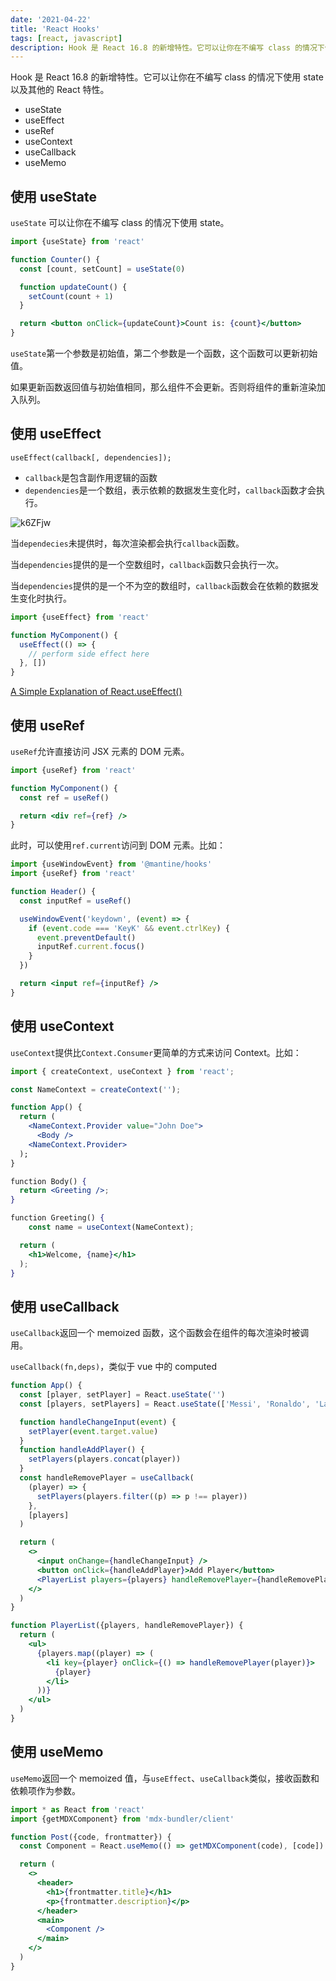 ```yaml
---
date: '2021-04-22'
title: 'React Hooks'
tags: [react, javascript]
description: Hook 是 React 16.8 的新增特性。它可以让你在不编写 class 的情况下使用 state 以及其他的 React 特性。
---
```


Hook 是 React 16.8 的新增特性。它可以让你在不编写 class 的情况下使用 state 以及其他的 React 特性。

- useState
- useEffect
- useRef
- useContext
- useCallback
- useMemo

## 使用 useState

`useState` 可以让你在不编写 class 的情况下使用 state。

```jsx
import {useState} from 'react'

function Counter() {
  const [count, setCount] = useState(0)

  function updateCount() {
    setCount(count + 1)
  }

  return <button onClick={updateCount}>Count is: {count}</button>
}
```

`useState`第一个参数是初始值，第二个参数是一个函数，这个函数可以更新初始值。

如果更新函数返回值与初始值相同，那么组件不会更新。否则将组件的重新渲染加入队列。

## 使用 useEffect

`useEffect(callback[, dependencies]);`

- `callback`是包含副作用逻辑的函数
- `dependencies`是一个数组，表示依赖的数据发生变化时，`callback`函数才会执行。

![k6ZFjw](https://cdn.jsdelivr.net/gh/manonicu/pics@master/uPic/k6ZFjw.jpg)

当`dependecies`未提供时，每次渲染都会执行`callback`函数。

当`dependencies`提供的是一个空数组时，`callback`函数只会执行一次。

当`dependencies`提供的是一个不为空的数组时，`callback`函数会在依赖的数据发生变化时执行。

```jsx
import {useEffect} from 'react'

function MyComponent() {
  useEffect(() => {
    // perform side effect here
  }, [])
}
```

[A Simple Explanation of React.useEffect()](https://dmitripavlutin.com/react-useeffect-explanation/)

## 使用 useRef

`useRef`允许直接访问 JSX 元素的 DOM 元素。

```jsx
import {useRef} from 'react'

function MyComponent() {
  const ref = useRef()

  return <div ref={ref} />
}
```

此时，可以使用`ref.current`访问到 DOM 元素。比如：

```jsx
import {useWindowEvent} from '@mantine/hooks'
import {useRef} from 'react'

function Header() {
  const inputRef = useRef()

  useWindowEvent('keydown', (event) => {
    if (event.code === 'KeyK' && event.ctrlKey) {
      event.preventDefault()
      inputRef.current.focus()
    }
  })

  return <input ref={inputRef} />
}
```

## 使用 useContext

`useContext`提供比`Context.Consumer`更简单的方式来访问 Context。比如：

```jsx
import { createContext, useContext } from 'react';

const NameContext = createContext('');

function App() {
  return (
    <NameContext.Provider value="John Doe">
      <Body />
    <NameContext.Provider>
  );
}

function Body() {
  return <Greeting />;
}

function Greeting() {
	const name = useContext(NameContext);

  return (
    <h1>Welcome, {name}</h1>
  );
}
```

## 使用 useCallback

`useCallback`返回一个 memoized 函数，这个函数会在组件的每次渲染时被调用。

`useCallback(fn,deps)`，类似于 vue 中的 computed

```jsx
function App() {
  const [player, setPlayer] = React.useState('')
  const [players, setPlayers] = React.useState(['Messi', 'Ronaldo', 'Laspada'])

  function handleChangeInput(event) {
    setPlayer(event.target.value)
  }
  function handleAddPlayer() {
    setPlayers(players.concat(player))
  }
  const handleRemovePlayer = useCallback(
    (player) => {
      setPlayers(players.filter((p) => p !== player))
    },
    [players]
  )

  return (
    <>
      <input onChange={handleChangeInput} />
      <button onClick={handleAddPlayer}>Add Player</button>
      <PlayerList players={players} handleRemovePlayer={handleRemovePlayer} />
    </>
  )
}

function PlayerList({players, handleRemovePlayer}) {
  return (
    <ul>
      {players.map((player) => (
        <li key={player} onClick={() => handleRemovePlayer(player)}>
          {player}
        </li>
      ))}
    </ul>
  )
}
```

## 使用 useMemo

`useMemo`返回一个 memoized 值，与`useEffect`、`useCallback`类似，接收函数和依赖项作为参数。

```jsx
import * as React from 'react'
import {getMDXComponent} from 'mdx-bundler/client'

function Post({code, frontmatter}) {
  const Component = React.useMemo(() => getMDXComponent(code), [code])

  return (
    <>
      <header>
        <h1>{frontmatter.title}</h1>
        <p>{frontmatter.description}</p>
      </header>
      <main>
        <Component />
      </main>
    </>
  )
}
```
